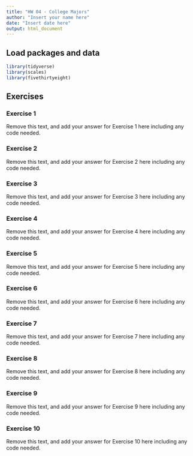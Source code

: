 ```yaml
---
title: "HW 04 - College Majors"
author: "Insert your name here"
date: "Insert date here"
output: html_document
---
```


## Load packages and data

```r
library(tidyverse)
library(scales)
library(fivethirtyeight)
```

## Exercises

### Exercise 1

Remove this text, and add your answer for Exercise 1 here including any code needed.

### Exercise 2

Remove this text, and add your answer for Exercise 2 here including any code needed.

### Exercise 3

Remove this text, and add your answer for Exercise 3 here including any code needed.

### Exercise 4

Remove this text, and add your answer for Exercise 4 here including any code needed.


### Exercise 5

Remove this text, and add your answer for Exercise 5 here including any code needed.


### Exercise 6

Remove this text, and add your answer for Exercise 6 here including any code needed.


### Exercise 7

Remove this text, and add your answer for Exercise 7 here including any code needed.


### Exercise 8

Remove this text, and add your answer for Exercise 8 here including any code needed.


### Exercise 9

Remove this text, and add your answer for Exercise 9 here including any code needed.


### Exercise 10

Remove this text, and add your answer for Exercise 10 here including any code needed.
